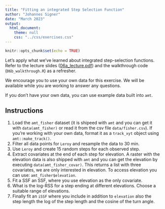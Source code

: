 ```yaml
---
title: "Fitting an integrated Step Selection Function"
author: "Johannes Signer"
date: "March 2023"
output: 
  html_document:
    theme: null
    css: "../css/exercises.css"
---
```


```r
knitr::opts_chunk$set(echo = TRUE)
```

Let's apply what we've learned about integrated step-selection functions. Refer to the lecture slides (<a href="06a_lecture.pdf" target="_blank" rel="noopener noreferrer">06a_lecture.pdf</a>) and the walkthrough code (`06b_walkthrough.R`) as a refresher.

We encourage you to use your own data for this exercise. We will be available while you are working to answer any questions.

If you don't have your own data, you can use example data built into `amt`. 


## Instructions

1. Load the `amt_fisher` dataset (it is shipeed with `amt` and you can get it with `data(amt_fisher)` or read it from the csv file `data/fisher.csv`). If you're working with your own data, format it as a `track_xyt` object using `amt::make_track()`.
2. Filter all data points for  `Leroy` and resample the data to 30 min. 
3. Use `Leroy` and create 15 random steps for each observed step. 
4. Extract covariates at the end of each step for elevation. A raster with the elevation data is also shipped with `amt` and you can get the elevation by executing `data(amt_fisher_covar)`.  This returns a list with three covariates, we are only interested in elevation. To access elevation you can use: `amt_fisher$elevation`.
5. Fit a SSF an SSF, where you use elevation as the only covariate.
6. What is the log-RSS for a step ending at different elevations. Choose a suitable range of elevations.
7. Finally fit an `iSSF` where you include in addition to `elevation` also the step length the log of the step length and the cosine of the turn angle.
